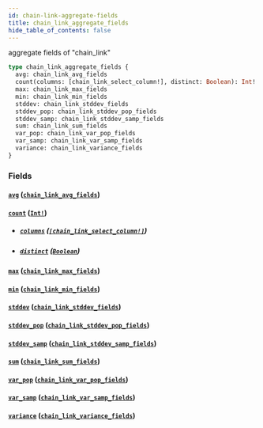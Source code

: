 ```yaml
---
id: chain-link-aggregate-fields
title: chain_link_aggregate_fields
hide_table_of_contents: false
---
```


aggregate fields of "chain_link"

```graphql
type chain_link_aggregate_fields {
  avg: chain_link_avg_fields
  count(columns: [chain_link_select_column!], distinct: Boolean): Int!
  max: chain_link_max_fields
  min: chain_link_min_fields
  stddev: chain_link_stddev_fields
  stddev_pop: chain_link_stddev_pop_fields
  stddev_samp: chain_link_stddev_samp_fields
  sum: chain_link_sum_fields
  var_pop: chain_link_var_pop_fields
  var_samp: chain_link_var_samp_fields
  variance: chain_link_variance_fields
}
```

### Fields

#### [`avg`](#) ([`chain_link_avg_fields`](/07-graphql/objects/chain-link-avg-fields))

#### [`count`](#) ([`Int!`](/07-graphql/scalars/int))

- ##### [`columns`](#) ([`[chain_link_select_column!]`](/07-graphql/enums/chain-link-select-column))

- ##### [`distinct`](#) ([`Boolean`](/07-graphql/scalars/boolean))

#### [`max`](#) ([`chain_link_max_fields`](/07-graphql/objects/chain-link-max-fields))

#### [`min`](#) ([`chain_link_min_fields`](/07-graphql/objects/chain-link-min-fields))

#### [`stddev`](#) ([`chain_link_stddev_fields`](/07-graphql/objects/chain-link-stddev-fields))

#### [`stddev_pop`](#) ([`chain_link_stddev_pop_fields`](/07-graphql/objects/chain-link-stddev-pop-fields))

#### [`stddev_samp`](#) ([`chain_link_stddev_samp_fields`](/07-graphql/objects/chain-link-stddev-samp-fields))

#### [`sum`](#) ([`chain_link_sum_fields`](/07-graphql/objects/chain-link-sum-fields))

#### [`var_pop`](#) ([`chain_link_var_pop_fields`](/07-graphql/objects/chain-link-var-pop-fields))

#### [`var_samp`](#) ([`chain_link_var_samp_fields`](/07-graphql/objects/chain-link-var-samp-fields))

#### [`variance`](#) ([`chain_link_variance_fields`](/07-graphql/objects/chain-link-variance-fields))
